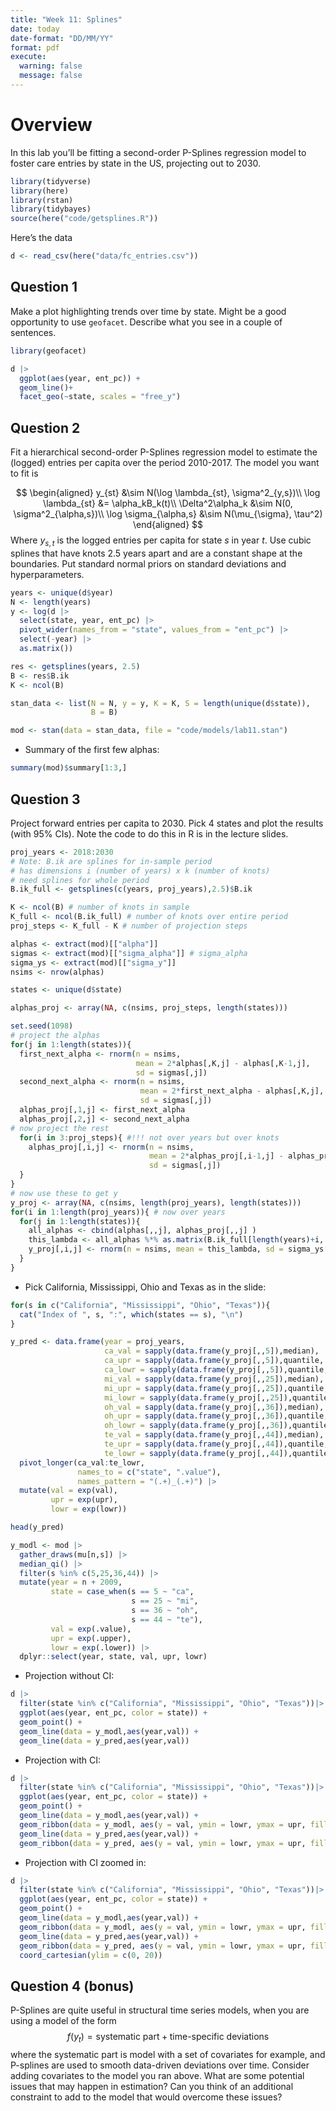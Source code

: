 ```yaml
---
title: "Week 11: Splines"
date: today
date-format: "DD/MM/YY"
format: pdf
execute: 
  warning: false
  message: false
---
```


# Overview

In this lab you'll be fitting a second-order P-Splines regression model to foster care entries by state in the US, projecting out to 2030. 

```r
library(tidyverse)
library(here)
library(rstan)
library(tidybayes)
source(here("code/getsplines.R"))
```

Here's the data

```r
d <- read_csv(here("data/fc_entries.csv"))
```

## Question 1

Make a plot highlighting trends over time by state. Might be a good opportunity to use `geofacet`. Describe what you see in a couple of sentences. 


```r
library(geofacet)
```

```r
d |> 
  ggplot(aes(year, ent_pc)) + 
  geom_line()+
  facet_geo(~state, scales = "free_y")

```


## Question 2

Fit a hierarchical second-order P-Splines regression model to estimate the (logged) entries per capita over the period 2010-2017. The model you want to fit is

$$
\begin{aligned}
y_{st} &\sim N(\log \lambda_{st}, \sigma^2_{y,s})\\
\log \lambda_{st} &= \alpha_kB_k(t)\\
\Delta^2\alpha_k &\sim N(0, \sigma^2_{\alpha,s})\\
\log \sigma_{\alpha,s} &\sim N(\mu_{\sigma}, \tau^2)
\end{aligned}
$$
Where $y_{s,t}$ is the logged entries per capita for state $s$ in year $t$. Use cubic splines that have knots 2.5 years apart and are a constant shape at the boundaries. Put standard normal priors on standard deviations and hyperparameters. 


```r
years <- unique(d$year)
N <- length(years)
y <- log(d |> 
  select(state, year, ent_pc) |> 
  pivot_wider(names_from = "state", values_from = "ent_pc") |> 
  select(-year) |> 
  as.matrix())

res <- getsplines(years, 2.5)
B <- res$B.ik
K <- ncol(B)

stan_data <- list(N = N, y = y, K = K, S = length(unique(d$state)),
                  B = B)

mod <- stan(data = stan_data, file = "code/models/lab11.stan")
```

- Summary of the first few alphas:

```r
summary(mod)$summary[1:3,]
```


## Question 3

Project forward entries per capita to 2030. Pick 4 states and plot the results (with 95% CIs). Note the code to do this in R is in the lecture slides. 

```r
proj_years <- 2018:2030
# Note: B.ik are splines for in-sample period
# has dimensions i (number of years) x k (number of knots)
# need splines for whole period
B.ik_full <- getsplines(c(years, proj_years),2.5)$B.ik

K <- ncol(B) # number of knots in sample
K_full <- ncol(B.ik_full) # number of knots over entire period
proj_steps <- K_full - K # number of projection steps

alphas <- extract(mod)[["alpha"]]
sigmas <- extract(mod)[["sigma_alpha"]] # sigma_alpha
sigma_ys <- extract(mod)[["sigma_y"]]
nsims <- nrow(alphas)

states <- unique(d$state)

alphas_proj <- array(NA, c(nsims, proj_steps, length(states)))

set.seed(1098)
# project the alphas
for(j in 1:length(states)){
  first_next_alpha <- rnorm(n = nsims,
                            mean = 2*alphas[,K,j] - alphas[,K-1,j],
                            sd = sigmas[,j])
  second_next_alpha <- rnorm(n = nsims,
                             mean = 2*first_next_alpha - alphas[,K,j],
                             sd = sigmas[,j])
  alphas_proj[,1,j] <- first_next_alpha
  alphas_proj[,2,j] <- second_next_alpha
# now project the rest
  for(i in 3:proj_steps){ #!!! not over years but over knots
    alphas_proj[,i,j] <- rnorm(n = nsims,
                               mean = 2*alphas_proj[,i-1,j] - alphas_proj[,i-2,j],
                               sd = sigmas[,j])
  }
}
# now use these to get y
y_proj <- array(NA, c(nsims, length(proj_years), length(states)))
for(i in 1:length(proj_years)){ # now over years
  for(j in 1:length(states)){
    all_alphas <- cbind(alphas[,,j], alphas_proj[,,j] )
    this_lambda <- all_alphas %*% as.matrix(B.ik_full[length(years)+i, ])
    y_proj[,i,j] <- rnorm(n = nsims, mean = this_lambda, sd = sigma_ys[,j])
  }
}
```

- Pick California, Mississippi, Ohio and Texas as in the slide:

```r
for(s in c("California", "Mississippi", "Ohio", "Texas")){
  cat("Index of ", s, ":", which(states == s), "\n")
}
```

```r
y_pred <- data.frame(year = proj_years,
                     ca_val = sapply(data.frame(y_proj[,,5]),median),
                     ca_upr = sapply(data.frame(y_proj[,,5]),quantile, probs = 0.975),
                     ca_lowr = sapply(data.frame(y_proj[,,5]),quantile, probs = 0.025),
                     mi_val = sapply(data.frame(y_proj[,,25]),median),
                     mi_upr = sapply(data.frame(y_proj[,,25]),quantile, probs = 0.975),
                     mi_lowr = sapply(data.frame(y_proj[,,25]),quantile, probs = 0.025),
                     oh_val = sapply(data.frame(y_proj[,,36]),median),
                     oh_upr = sapply(data.frame(y_proj[,,36]),quantile, probs = 0.975),
                     oh_lowr = sapply(data.frame(y_proj[,,36]),quantile, probs = 0.025),
                     te_val = sapply(data.frame(y_proj[,,44]),median),
                     te_upr = sapply(data.frame(y_proj[,,44]),quantile, probs = 0.975),
                     te_lowr = sapply(data.frame(y_proj[,,44]),quantile, probs = 0.025)) |> 
  pivot_longer(ca_val:te_lowr,
               names_to = c("state", ".value"),
               names_pattern = "(.+)_(.+)") |>
  mutate(val = exp(val),
         upr = exp(upr),
         lowr = exp(lowr))
```

```r
head(y_pred)
```

```r
y_modl <- mod |>
  gather_draws(mu[n,s]) |>
  median_qi() |>
  filter(s %in% c(5,25,36,44)) |>
  mutate(year = n + 2009,
         state = case_when(s == 5 ~ "ca",
                           s == 25 ~ "mi",
                           s == 36 ~ "oh",
                           s == 44 ~ "te"),
         val = exp(.value),
         upr = exp(.upper),
         lowr = exp(.lower)) |>
  dplyr::select(year, state, val, upr, lowr)
```

- Projection without CI:

```r
d |>
  filter(state %in% c("California", "Mississippi", "Ohio", "Texas"))|>
  ggplot(aes(year, ent_pc, color = state)) +
  geom_point() +
  geom_line(data = y_modl,aes(year,val)) +
  geom_line(data = y_pred,aes(year,val))
```

- Projection with CI:

```r
d |>
  filter(state %in% c("California", "Mississippi", "Ohio", "Texas"))|>
  ggplot(aes(year, ent_pc, color = state)) +
  geom_point() +
  geom_line(data = y_modl,aes(year,val)) +
  geom_ribbon(data = y_modl, aes(y = val, ymin = lowr, ymax = upr, fill = state), alpha = 0.2, colour = NA) +
  geom_line(data = y_pred,aes(year,val)) +
  geom_ribbon(data = y_pred, aes(y = val, ymin = lowr, ymax = upr, fill = state), alpha = 0.2, colour = NA)
```

- Projection with CI zoomed in:

```r
d |>
  filter(state %in% c("California", "Mississippi", "Ohio", "Texas"))|>
  ggplot(aes(year, ent_pc, color = state)) +
  geom_point() +
  geom_line(data = y_modl,aes(year,val)) +
  geom_ribbon(data = y_modl, aes(y = val, ymin = lowr, ymax = upr, fill = state), alpha = 0.15, colour = NA) +
  geom_line(data = y_pred,aes(year,val)) +
  geom_ribbon(data = y_pred, aes(y = val, ymin = lowr, ymax = upr, fill = state), alpha = 0.15, colour = NA)  +
  coord_cartesian(ylim = c(0, 20)) 
```

## Question 4 (bonus)

P-Splines are quite useful in structural time series models, when you are using a model of the form 
$$
f(y_t) = \text{systematic part} + \text{time-specific deviations}
$$
where the systematic part is model with a set of covariates for example, and P-splines are used to smooth data-driven deviations over time. Consider adding covariates to the model you ran above. What are some potential issues that may happen in estimation? Can you think of an additional constraint to add to the model that would overcome these issues?

